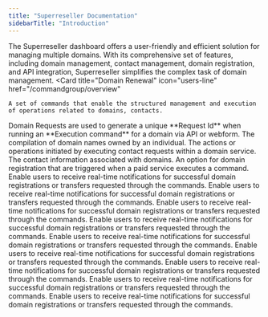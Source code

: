 ```yaml
---
title: "Superreseller Documentation"
sidebarTitle: "Introduction"
---
```


The Superreseller dashboard offers a user-friendly and efficient solution for managing multiple domains. With its comprehensive set of features, including domain management, contact management, domain registration, and API integration, Superreseller simplifies the complex task of domain management.
<CardGroup cols={2}>
  <Card
    title="Domain Renewal"
    icon="users-line"
    href="/commandgroup/overview"
  >
    A set of commands that enable the structured management and execution of operations related to domains, contacts. 
  </Card>
  <Card title="Contacts - Updates - Trustee" icon="book-atlas" href="/domainrequests/overview">
    Domain Requests are used to generate a unique **Request Id** when running an **Execution command** for a domain via API or webform.
  </Card>
  <Card title="Balance of Funds - Reverse Webhook" icon="book-open-cover" href="/domainportfolio/overview">
    The compilation of domain names owned by an individual.
  </Card>
  <Card
    title="Hosts - Reseller View"
    icon="folder-user"
    href="/contactrequests/overview"
  >
    The actions or operations initiated by executing contact requests within a domain service.
  </Card>
  <Card
    title="Auth Info - Set Commands"
    icon="address-book"
    href="/contactportfolio/overview"
  >
    The contact information associated with domains.
  </Card>
  <Card
    title="API Second Dev"
    icon="file-invoice"
    href="/serviceorders/overview"
  >
    An option for domain registration that are triggered when a paid service executes a command.
  </Card>
  <Card
    title="Account - Security"
    icon="webhook"
    href="/webhooks/overview"
  >
    Enable users to receive real-time notifications for successful domain registrations or transfers requested through the commands.
  </Card>
  <Card
    title="Balance - API Limits"
    icon="webhook"
    href="/webhooks/overview"
  >
    Enable users to receive real-time notifications for successful domain registrations or transfers requested through the commands.
  </Card>
  <Card
    title="Dashboard - Domain Prices"
    icon="webhook"
    href="/webhooks/overview"
  >
    Enable users to receive real-time notifications for successful domain registrations or transfers requested through the commands.
  </Card>
  <Card
    title="Reconver Pass - Post Webhook"
    icon="webhook"
    href="/webhooks/overview"
  >
    Enable users to receive real-time notifications for successful domain registrations or transfers requested through the commands.
  </Card>
  <Card
    title="Reuse Fields - Signup Process"
    icon="webhook"
    href="/webhooks/overview"
  >
    Enable users to receive real-time notifications for successful domain registrations or transfers requested through the commands.
  </Card>
  <Card
    title="Validations"
    icon="webhook"
    href="/webhooks/overview"
  >
    Enable users to receive real-time notifications for successful domain registrations or transfers requested through the commands.
  </Card>
  <Card
    title="Improvement to Requests"
    icon="webhook"
    href="/webhooks/overview"
  >
    Enable users to receive real-time notifications for successful domain registrations or transfers requested through the commands.
  </Card>
  <Card
    title="Private Registration"
    icon="webhook"
    href="/webhooks/overview"
  >
    Enable users to receive real-time notifications for successful domain registrations or transfers requested through the commands.
  </Card>
  <Card
    title="Register Domain and Create Contacts"
    icon="webhook"
    href="/webhooks/overview"
  >
    Enable users to receive real-time notifications for successful domain registrations or transfers requested through the commands.
  </Card>
</CardGroup>